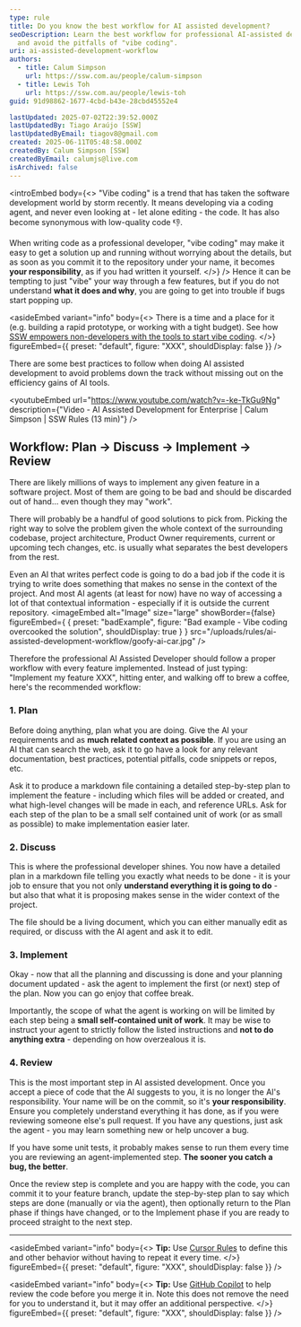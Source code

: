 ```yaml
---
type: rule
title: Do you know the best workflow for AI assisted development?
seoDescription: Learn the best workflow for professional AI-assisted development
  and avoid the pitfalls of "vibe coding".
uri: ai-assisted-development-workflow
authors:
  - title: Calum Simpson
    url: https://ssw.com.au/people/calum-simpson
  - title: Lewis Toh
    url: https://ssw.com.au/people/lewis-toh
guid: 91d98862-1677-4cbd-b43e-28cbd45552e4

lastUpdated: 2025-07-02T22:39:52.000Z
lastUpdatedBy: Tiago Araújo [SSW]
lastUpdatedByEmail: tiagov8@gmail.com
created: 2025-06-11T05:48:58.000Z
createdBy: Calum Simpson [SSW]
createdByEmail: calumjs@live.com
isArchived: false
---
```


<introEmbed
  body={<>
"Vibe coding" is a trend that has taken the software development world by storm recently. It means developing via a coding agent, and never even looking at - let alone editing - the code. It has also become synonymous with low-quality code 👎.

When writing code as a professional developer, "vibe coding" may make it easy to get a solution up and running without worrying about the details, but as soon as you commit it to the repository under your name, it becomes **your responsibility**, as if you had written it yourself.
  </>}
/>
Hence it can be tempting to just "vibe" your way through a few features, but if you do not understand **what it does and why**, you are going to get into trouble if bugs start popping up.

<asideEmbed
  variant="info"
  body={<>
    There is a time and a place for it (e.g. building a rapid prototype, or working with a tight budget). See how [SSW empowers non-developers with the tools to start vibe coding](https://www.ssw.com.au/consulting/vibe-coding).
  </>}
  figureEmbed={{
    preset: "default",
    figure: "XXX",
    shouldDisplay: false
  }}
/>

There are some best practices to follow when doing AI assisted development to avoid problems down the track without missing out on the efficiency gains of AI tools.

<youtubeEmbed url="https://www.youtube.com/watch?v=-ke-TkGu9Ng" description={"Video - AI Assisted Development for Enterprise | Calum Simpson | SSW Rules (13 min)"} />

## Workflow: Plan → Discuss → Implement → Review

There are likely millions of ways to implement any given feature in a software project. Most of them are going to be bad and should be discarded out of hand... even though they may "work".

There will probably be a handful of good solutions to pick from. Picking the right way to solve the problem given the whole context of the surrounding codebase, project architecture, Product Owner requirements, current or upcoming tech changes, etc. is usually what separates the best developers from the rest.

Even an AI that writes perfect code is going to do a bad job if the code it is trying to write does something that makes no sense in the context of the project. And most AI agents (at least for now) have no way of accessing a lot of that contextual information - especially if it is outside the current repository.
<imageEmbed
  alt="Image"
  size="large"
  showBorder={false}
  figureEmbed={ {
    preset: "badExample",
    figure: "Bad example - Vibe coding overcooked the solution",
    shouldDisplay: true
  } }
  src="/uploads/rules/ai-assisted-development-workflow/goofy-ai-car.jpg"
/>

Therefore the professional AI Assisted Developer should follow a proper workflow with every feature implemented. Instead of just typing: "Implement my feature XXX", hitting enter, and walking off to brew a coffee, here's the recommended workflow:

### 1. Plan

Before doing anything, plan what you are doing. Give the AI your requirements and as **much related context as possible**. If you are using an AI that can search the web, ask it to go have a look for any relevant documentation, best practices, potential pitfalls, code snippets or repos, etc.

Ask it to produce a markdown file containing a detailed step-by-step plan to implement the feature - including which files will be added or created, and what high-level changes will be made in each, and reference URLs. Ask for each step of the plan to be a small self contained unit of work (or as small as possible) to make implementation easier later.

### 2. Discuss

This is where the professional developer shines. You now have a detailed plan in a markdown file telling you exactly what needs to be done - it is your job to ensure that you not only **understand everything it is going to do** - but also that what it is proposing makes sense in the wider context of the project.

The file should be a living document, which you can either manually edit as required, or discuss with the AI agent and ask it to edit.

### 3. Implement

Okay - now that all the planning and discussing is done and your planning document updated - ask the agent to implement the first (or next) step of the plan. Now you can go enjoy that coffee break.

Importantly, the scope of what the agent is working on will be limited by each step being a **small self-contained unit of work**. It may be wise to instruct your agent to strictly follow the listed instructions and **not to do anything extra** - depending on how overzealous it is.

### 4. Review

This is the most important step in AI assisted development. Once you accept a piece of code that the AI suggests to you, it is no longer the AI's responsibility. Your name will be on the commit, so it's **your responsibility**. Ensure you completely understand everything it has done, as if you were reviewing someone else's pull request. If you have any questions, just ask the agent - you may learn something new or help uncover a bug.

If you have some unit tests, it probably makes sense to run them every time you are reviewing an agent-implemented step. **The sooner you catch a bug, the better**.

Once the review step is complete and you are happy with the code, you can commit it to your feature branch, update the step-by-step plan to say which steps are done (manually or via the agent), then optionally return to the Plan phase if things have changed, or to the Implement phase if you are ready to proceed straight to the next step.

- - -

<asideEmbed
  variant="info"
  body={<>
    **Tip:** Use [Cursor Rules](https://docs.cursor.com/context/rules) to define this and other behavior without having to repeat it every time.
  </>}
  figureEmbed={{
    preset: "default",
    figure: "XXX",
    shouldDisplay: false
  }}
/>

<asideEmbed
  variant="info"
  body={<>
    **Tip:** Use [GitHub Copilot](https://docs.github.com/en/copilot/using-github-copilot/code-review/using-copilot-code-review) to help review the code before you merge it in. Note this does not remove the need for you to understand it, but it may offer an additional perspective.
  </>}
  figureEmbed={{
    preset: "default",
    figure: "XXX",
    shouldDisplay: false
  }}
/>
